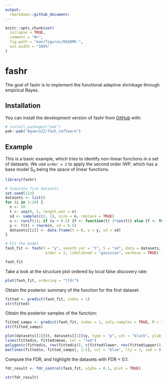 ```yaml
---
output:
  rmarkdown::github_document:
---
```


<!-- README.md is generated from README.Rmd. Please edit that file -->

```r
knitr::opts_chunk$set(
  collapse = TRUE,
  comment = "#>",
  fig.path = "man/figures/README-",
  out.width = "100%"
)
```

# fashr

<!-- badges: start -->
<!-- badges: end -->

The goal of fashr is to implement the functional adaptive shrinkage through empirical Bayes.

## Installation

You can install the development version of fashr from [GitHub](https://github.com/) with:

``` r
# install.packages("pak")
pak::pak("AgueroZZ/fash_software")
```

## Example

This is a basic example, which tries to identify non-linear functions in a set of datasets.
We use `order = 2` to apply the second order IWP, which has a base model S<sub>0</sub> being the space of linear functions.

```r
library(fashr)

# Simulate five datasets
set.seed(123)
datasets <- list()
for (i in 1:20) {
  n <- 50
  t <- seq(0, 5, length.out = n)
  sd <- sample(c(2, 1), size = n, replace = TRUE)
  u <- runif(1); if (u < 0.5) {f <- function(t) 3*cos(t)} else {f <- function(t) (t)}
  y <- f(t) + rnorm(n, sd = 0.5)
  datasets[[i]] <- data.frame(t = t, y = y, sd = sd)
}

# Fit the model
fash_fit <- fash(Y = "y", smooth_var = "t", S = "sd", data = datasets, 
                  order = 2, likelihood = "gaussian", verbose = TRUE)
```

```r
fash_fit
```

Take a look at the structure plot ordered by local false discovery rate:

```r
plot(fash_fit, ordering = "lfdr")
```

Obtain the posterior summary of the function for the first dataset:

```r
fitted <- predict(fash_fit, index = 1)
str(fitted)
```

Obtain the posterior samples of the function:

```r
fitted_samps <- predict(fash_fit, index = 1, only.samples = TRUE, M = 30)
str(fitted_samps)
```

```r
plot(datasets[[1]]$t, datasets[[1]]$y, type = "p", col = "black", ylab = "y", xlab = "t")
lines(fitted$x, fitted$mean, col = "red")
polygon(c(fitted$x, rev(fitted$x)), c(fitted$lower, rev(fitted$upper)), col = rgb(1, 0, 0, 0.2), border = NA)
matlines(fitted$x, fitted_samps[, 1:5], col = "blue", lty = 2, lwd = 0.5)
```


Compute the FDR, and highlight the datasets with FDR < 0.1:

```r
fdr_result <- fdr_control(fash_fit, alpha = 0.1, plot = TRUE)
```

```r
str(fdr_result)
```



